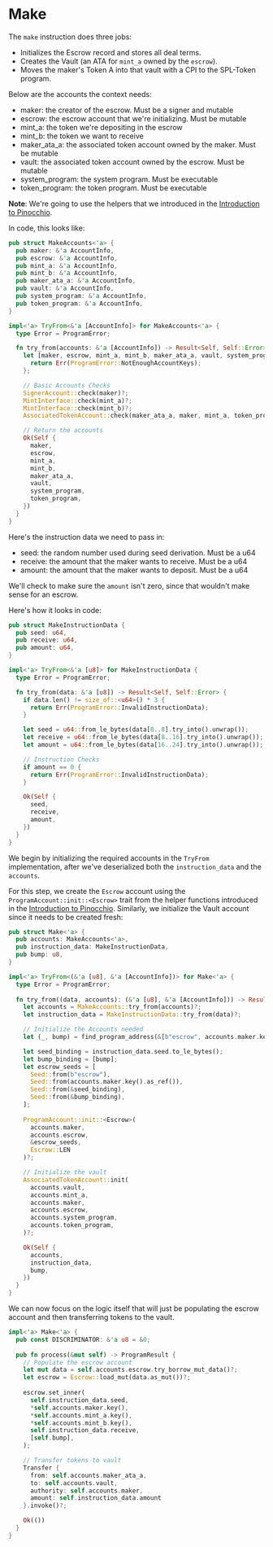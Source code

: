 # Make

The `make` instruction does three jobs:
- Initializes the Escrow record and stores all deal terms.
- Creates the Vault (an ATA for `mint_a` owned by the `escrow`).
- Moves the maker's Token A into that vault with a CPI to the SPL-Token program.

<ArticleSection name="Required Accounts" id="required-accounts" level="h2" />

Below are the accounts the context needs:

- maker: the creator of the escrow. Must be a signer and mutable
- escrow: the escrow account that we're initializing. Must be mutable
- mint_a: the token we're depositing in the escrow
- mint_b: the token we want to receive
- maker_ata_a: the associated token account owned by the maker. Must be mutable
- vault: the associated token account owned by the escrow. Must be mutable
- system_program: the system program. Must be executable
- token_program: the token program. Must be executable

**Note**: We're going to use the helpers that we introduced in the [Introduction to Pinocchio](/en/courses/introduction-to-pinocchio/pinocchio-accounts).

In code, this looks like:

```rust
pub struct MakeAccounts<'a> {
  pub maker: &'a AccountInfo,
  pub escrow: &'a AccountInfo,
  pub mint_a: &'a AccountInfo,
  pub mint_b: &'a AccountInfo,
  pub maker_ata_a: &'a AccountInfo,
  pub vault: &'a AccountInfo,
  pub system_program: &'a AccountInfo,
  pub token_program: &'a AccountInfo,
}

impl<'a> TryFrom<&'a [AccountInfo]> for MakeAccounts<'a> {
  type Error = ProgramError;

  fn try_from(accounts: &'a [AccountInfo]) -> Result<Self, Self::Error> {
    let [maker, escrow, mint_a, mint_b, maker_ata_a, vault, system_program, token_program, _] = accounts else {
      return Err(ProgramError::NotEnoughAccountKeys);
    };

    // Basic Accounts Checks
    SignerAccount::check(maker)?;
    MintInterface::check(mint_a)?;
    MintInterface::check(mint_b)?;
    AssociatedTokenAccount::check(maker_ata_a, maker, mint_a, token_program)?;

    // Return the accounts
    Ok(Self {
      maker,
      escrow,
      mint_a,
      mint_b,
      maker_ata_a,
      vault,
      system_program,
      token_program,
    })
  }
}
```

<ArticleSection name="Instruction Data" id="instruction-data" level="h2" />

Here's the instruction data we need to pass in:
- seed: the random number used during seed derivation. Must be a u64
- receive: the amount that the maker wants to receive. Must be a u64
- amount: the amount that the maker wants to deposit. Must be a u64

We'll check to make sure the `amount` isn't zero, since that wouldn't make sense for an escrow.

Here's how it looks in code:

```rust
pub struct MakeInstructionData {
  pub seed: u64,
  pub receive: u64,
  pub amount: u64,
}

impl<'a> TryFrom<&'a [u8]> for MakeInstructionData {
  type Error = ProgramError;

  fn try_from(data: &'a [u8]) -> Result<Self, Self::Error> {
    if data.len() != size_of::<u64>() * 3 {
      return Err(ProgramError::InvalidInstructionData);
    }

    let seed = u64::from_le_bytes(data[0..8].try_into().unwrap());
    let receive = u64::from_le_bytes(data[8..16].try_into().unwrap());
    let amount = u64::from_le_bytes(data[16..24].try_into().unwrap());

    // Instruction Checks
    if amount == 0 {
      return Err(ProgramError::InvalidInstructionData);
    }

    Ok(Self {
      seed,
      receive,
      amount,
    })
  }
}
```

<ArticleSection name="Instruction Logic" id="instruction-logic" level="h2" />

We begin by initializing the required accounts in the `TryFrom` implementation, after we've deserialized both the `instruction_data` and the `accounts`.

For this step, we create the `Escrow` account using the `ProgramAccount::init::<Escrow>` trait from the helper functions introduced in the [Introduction to Pinocchio](/en/courses/introduction-to-pinocchio/pinocchio-accounts). Similarly, we initialize the Vault account since it needs to be created fresh:

```rust
pub struct Make<'a> {
  pub accounts: MakeAccounts<'a>,
  pub instruction_data: MakeInstructionData,
  pub bump: u8,
}

impl<'a> TryFrom<(&'a [u8], &'a [AccountInfo])> for Make<'a> {
  type Error = ProgramError;
  
  fn try_from((data, accounts): (&'a [u8], &'a [AccountInfo])) -> Result<Self, Self::Error> {
    let accounts = MakeAccounts::try_from(accounts)?;
    let instruction_data = MakeInstructionData::try_from(data)?;

    // Initialize the Accounts needed
    let (_, bump) = find_program_address(&[b"escrow", accounts.maker.key(), &instruction_data.seed.to_le_bytes()], &crate::ID);

    let seed_binding = instruction_data.seed.to_le_bytes();
    let bump_binding = [bump];
    let escrow_seeds = [
      Seed::from(b"escrow"),
      Seed::from(accounts.maker.key().as_ref()),
      Seed::from(&seed_binding),
      Seed::from(&bump_binding),
    ];
            
    ProgramAccount::init::<Escrow>(
      accounts.maker,
      accounts.escrow,
      &escrow_seeds,
      Escrow::LEN
    )?;

    // Initialize the vault
    AssociatedTokenAccount::init(
      accounts.vault,
      accounts.mint_a,
      accounts.maker,
      accounts.escrow,
      accounts.system_program,
      accounts.token_program,
    )?;

    Ok(Self {
      accounts,
      instruction_data,
      bump,
    })
  }
}
```

We can now focus on the logic itself that will just be populating the escrow account and then transferring tokens to the vault.

```rust
impl<'a> Make<'a> {
  pub const DISCRIMINATOR: &'a u8 = &0;
  
  pub fn process(&mut self) -> ProgramResult {
    // Populate the escrow account
    let mut data = self.accounts.escrow.try_borrow_mut_data()?;
    let escrow = Escrow::load_mut(data.as_mut())?;
    
    escrow.set_inner(
      self.instruction_data.seed,
      *self.accounts.maker.key(),
      *self.accounts.mint_a.key(),
      *self.accounts.mint_b.key(),
      self.instruction_data.receive,
      [self.bump],
    );

    // Transfer tokens to vault
    Transfer {
      from: self.accounts.maker_ata_a,
      to: self.accounts.vault,
      authority: self.accounts.maker,
      amount: self.instruction_data.amount
    }.invoke()?;

    Ok(())
  }
}
```
